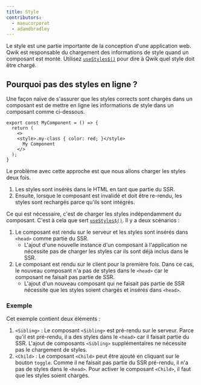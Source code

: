 ```yaml
---
title: Style
contributors:
  - manucorporat
  - adamdbradley
---
```


Le style est une partie importante de la conception d'une application web. Qwik est responsable du chargement des informations de style quand un composant est monté. Utilisez [`useStyles$()`](/docs/(qwik)/components/styles/index.mdx#usestyles) pour dire à Qwik quel style doit être chargé.

## Pourquoi pas des styles en ligne ?

Une façon naïve de s'assurer que les styles corrects sont chargés dans un composant est de mettre en ligne les informations de style dans un composant comme ci-dessous.

```tsx
export const MyComponent = () => {
  return (
    <>
    <style>.my-class { color: red; }</style>
      My Component
    </>
  );
}
```

Le problème avec cette approche est que nous allons charger les styles deux fois.

1. Les styles sont insérés dans le HTML en tant que partie du SSR.
2. Ensuite, lorsque le composant est invalidé et doit être re-rendu, les styles sont rechargés parce qu'ils sont intégrés.

Ce qui est nécessaire, c'est de charger les styles indépendamment du composant. C'est à cela que sert [`useStyles$()`](/docs/(qwik)/components/styles/index.mdx#usestyles). Il y a deux scénarios :

1. Le composant est rendu sur le serveur et les styles sont insérés dans `<head>` comme partie du SSR.
   - L'ajout d'une nouvelle instance d'un composant à l'application ne nécessite pas de charger les styles car ils sont déjà inclus dans le SSR.
2. Le composant est rendu sur le client pour la première fois. Dans ce cas, le nouveau composant n'a pas de styles dans le `<head>` car le composant ne faisait pas partie de SSR.
   - L'ajout d'un nouveau composant qui ne faisait pas partie de SSR nécessite que les styles soient chargés et insérés dans `<head>`.

### Exemple

Cet exemple contient deux éléments :

1. `<Sibling>` : Le composant `<Sibling>` est pré-rendu sur le serveur. Parce qu'il est pré-rendu, il a des styles dans le `<head>` car il faisait partie du SSR. L'ajout de composants `<Sibling>` supplémentaires ne nécessite pas le chargement de styles.
2. `<Child>` : Le composant `<Child>` peut être ajouté en cliquant sur le bouton `toggle`. Comme il ne faisait pas partie du SSR pré-rendu, il n'a pas de styles dans le `<head>`. Pour activer le composant `<Child>`, il faut que les styles soient chargés.
